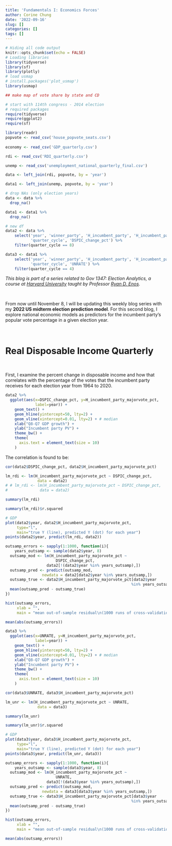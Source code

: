 ```yaml
---
title: 'Fundamentals I: Economics Forces'
author: Corine Chung
date: '2022-09-16'
slug: []
categories: []
tags: []
---
```


```r
# Hiding all code output
knitr::opts_chunk$set(echo = FALSE)
# Loading libraries
library(tidyverse)
library(sf)
library(plotly)
# load usmap
# install.packages('plot_usmap')
library(usmap)

## make map of vote share by state and CD

# start with 114th congress - 2014 election
# required packages 
require(tidyverse)
require(ggplot2)
require(sf)

library(readr)
popvote <- read_csv('house_popvote_seats.csv') 
                                                   
economy <- read_csv('GDP_quarterly.csv')

rdi <- read_csv('RDI_quarterly.csv')

unemp <- read_csv('unemployment_national_quarterly_final.csv')

data <- left_join(rdi, popvote, by = 'year')

data1 <- left_join(unemp, popvote, by = 'year')

# drop NAs (only election years)
data <- data %>%
  drop_na()

data1 <- data1 %>%
  drop_na()

# new df
data2 <- data %>% 
    select('year', 'winner_party', 'H_incumbent_party', 'H_incumbent_party_majorvote_pct', 
           'quarter_cycle', 'DSPIC_change_pct') %>%
    filter(quarter_cycle == 8)  

data3 <- data1 %>% 
    select('year', 'winner_party', 'H_incumbent_party', 'H_incumbent_party_majorvote_pct', 
           'quarter_cycle', 'UNRATE') %>%
    filter(quarter_cycle == 4)  
```

*This blog is part of a series related to Gov 1347: Election Analytics, a course at [Harvard University](https://www.harvard.edu/) taught by Professor [Ryan D. Enos](http://ryandenos.com/)*.

<br>

From now until November 8, I will be updating this weekly blog series with my **2022 US midterm election prediction model**. For this second blog, I explore national economic models as predictors for the incumbent party's popular vote percentage in a given election year.

<br>

# Real Disposable Income Quarterly

<br> 

First, I examine the percent change in disposable income and how that correlates with the percentage of the votes that the incumbent party receives for each election year from 1964 to 2020.

```r
data2 %>%
  ggplot(aes(x=DSPIC_change_pct, y=H_incumbent_party_majorvote_pct,
             label=year)) + 
    geom_text() +
    geom_hline(yintercept=50, lty=2) +
    geom_vline(xintercept=0.01, lty=2) + # median
    xlab("Q8-Q7 GDP growth") +
    ylab("Incumbent party PV") +
    theme_bw() +
    theme(
      axis.text = element_text(size = 10)
    )
```

The correlation is found to be:

```r
cor(data2$DSPIC_change_pct, data2$H_incumbent_party_majorvote_pct)
```

```r
lm_rdi <- lm(H_incumbent_party_majorvote_pct ~ DSPIC_change_pct, 
              data = data2)
# # lm_rdi <- lm(H_incumbent_party_majorvote_pct ~ DSPIC_change_pct, 
#              data = data2)

```

```r
summary(lm_rdi)
```

```r
summary(lm_rdi)$r.squared
```

```r
# GDP
plot(data2$year, data2$H_incumbent_party_majorvote_pct, 
     type="l",
     main="true Y (line), predicted Y (dot) for each year")
points(data2$year, predict(lm_rdi, data2))
```

```r
outsamp_errors <- sapply(1:1000, function(i){
    years_outsamp <- sample(data2$year, 8)
  outsamp_mod <- lm(H_incumbent_party_majorvote_pct ~ 
                      DSPIC_change_pct,
                  data2[!(data2$year %in% years_outsamp),])
  outsamp_pred <- predict(outsamp_mod,
                newdata = data2[data2$year %in% years_outsamp,])
  outsamp_true <- data2$H_incumbent_party_majorvote_pct[data2$year 
                                                       %in% years_outsamp]
  mean(outsamp_pred - outsamp_true)
})
```

```r
hist(outsamp_errors,
     xlab = "",
     main = "mean out-of-sample residual\n(1000 runs of cross-validation)")
```
```r
mean(abs(outsamp_errors))
```

```r
data3 %>%
  ggplot(aes(x=UNRATE, y=H_incumbent_party_majorvote_pct,
             label=year)) + 
    geom_text() +
    geom_hline(yintercept=50, lty=2) +
    geom_vline(xintercept=0.01, lty=2) + # median
    xlab("Q8-Q7 GDP growth") +
    ylab("Incumbent party PV") +
    theme_bw() +
    theme(
      axis.text = element_text(size = 10)
    )
```

```r
cor(data3$UNRATE, data3$H_incumbent_party_majorvote_pct)
```

```r
lm_unr <- lm(H_incumbent_party_majorvote_pct ~ UNRATE, 
              data = data3)
```

```r
summary(lm_unr)
```

```r
summary(lm_unr)$r.squared
```

```r
# GDP
plot(data3$year, data3$H_incumbent_party_majorvote_pct, 
     type="l",
     main="true Y (line), predicted Y (dot) for each year")
points(data3$year, predict(lm_unr, data3))
```

```r
outsamp_errors <- sapply(1:1000, function(i){
    years_outsamp <- sample(data3$year, 8)
  outsamp_mod <- lm(H_incumbent_party_majorvote_pct ~ 
                      UNRATE,
                  data3[!(data3$year %in% years_outsamp),])
  outsamp_pred <- predict(outsamp_mod,
                newdata = data3[data3$year %in% years_outsamp,])
  outsamp_true <- data3$H_incumbent_party_majorvote_pct[data3$year 
                                                       %in% years_outsamp]
  mean(outsamp_pred - outsamp_true)
})
```

```r
hist(outsamp_errors,
     xlab = "",
     main = "mean out-of-sample residual\n(1000 runs of cross-validation)")
```
```r
mean(abs(outsamp_errors))
```
